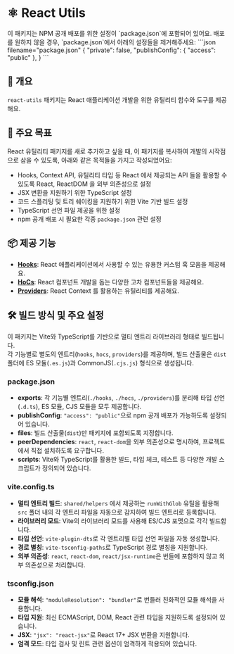 
# ⚛️ React Utils

<Callout type="info">
  이 패키지는 NPM 공개 배포를 위한 설정이 `package.json`에 포함되어 있어요.
  배포를 원하지 않을 경우, `package.json`에서 아래의 설정들을 제거해주세요:
  ```json filename="package.json"
  {
    "private": false,
    "publishConfig": {
      "access": "public"
    },
  }
  ```
</Callout>

## 📖 개요

`react-utils` 패키지는 React 애플리케이션 개발을 위한 유틸리티 함수와 도구를 제공해요.

## 🎯 주요 목표

React 유틸리티 패키지를 새로 추가하고 싶을 때, 이 패키지를 복사하여 개발의 시작점으로 삼을 수 있도록,
아래와 같은 목적들을 가지고 작성되었어요:

- Hooks, Context API, 유틸리티 타입 등 React 에서 제공되는 API 들을 활용할 수 있도록 React, ReactDOM 을 외부 의존성으로 설정
- JSX 변환을 지원하기 위한 TypeScript 설정
- 코드 스플리팅 및 트리 쉐이킹을 지원하기 위한 Vite 기반 빌드 설정
- TypeScript 선언 파일 제공을 위한 설정
- npm 공개 배포 시 필요한 각종 `package.json` 관련 설정

## 📦 제공 기능

- **[Hooks](./hooks)**: React 애플리케이션에서 사용할 수 있는 유용한 커스텀 훅 모음을 제공해요.
- **[HoCs](./hocs)**: React 컴포넌트 개발을 돕는 다양한 고차 컴포넌트들을 제공해요.
- **[Providers](./providers)**: React Context 를 활용하는 유틸리티를 제공해요.

## 🛠️ 빌드 방식 및 주요 설정

이 패키지는 Vite와 TypeScript를 기반으로 멀티 엔트리 라이브러리 형태로 빌드됩니다.  
각 기능별로 별도의 엔트리(`hooks`, `hocs`, `providers`)를 제공하며, 빌드 산출물은 `dist` 폴더에 ES 모듈(`.es.js`)과 CommonJS(`.cjs.js`) 형식으로 생성됩니다.

### package.json

- **exports**: 각 기능별 엔트리(`./hooks`, `./hocs`, `./providers`)를 분리해 타입 선언(`.d.ts`), ES 모듈, CJS 모듈을 모두 제공합니다.
- **publishConfig**: `"access": "public"`으로 npm 공개 배포가 가능하도록 설정되어 있습니다.
- **files**: 빌드 산출물(`dist`)만 패키지에 포함되도록 지정합니다.
- **peerDependencies**: `react`, `react-dom`을 외부 의존성으로 명시하여, 프로젝트에서 직접 설치하도록 요구합니다.
- **scripts**: Vite와 TypeScript를 활용한 빌드, 타입 체크, 테스트 등 다양한 개발 스크립트가 정의되어 있습니다.

### vite.config.ts

- **멀티 엔트리 빌드**: `shared/helpers` 에서 제공하는 `runWithGlob` 유틸을 활용해 `src` 폴더 내의 각 엔트리 파일을 자동으로 감지하여 빌드 엔트리로 등록합니다.
- **라이브러리 모드**: Vite의 라이브러리 모드를 사용해 ES/CJS 포맷으로 각각 빌드합니다.
- **타입 선언**: `vite-plugin-dts`로 각 엔트리별 타입 선언 파일을 자동 생성합니다.
- **경로 별칭**: `vite-tsconfig-paths`로 TypeScript 경로 별칭을 지원합니다.
- **외부 의존성**: `react`, `react-dom`, `react/jsx-runtime`은 번들에 포함하지 않고 외부 의존성으로 처리합니다.

### tsconfig.json

- **모듈 해석**: `"moduleResolution": "bundler"`로 번들러 친화적인 모듈 해석을 사용합니다.
- **타입 지원**: 최신 ECMAScript, DOM, React 관련 타입을 지원하도록 설정되어 있습니다.
- **JSX**: `"jsx": "react-jsx"`로 React 17+ JSX 변환을 지원합니다.
- **엄격 모드**: 타입 검사 및 린트 관련 옵션이 엄격하게 적용되어 있습니다.
